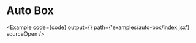 
# Auto Box

<Example
  code={code}
  output={<Graph />}
  path={'examples/auto-box/index.jsx'}
  sourceOpen
/>
